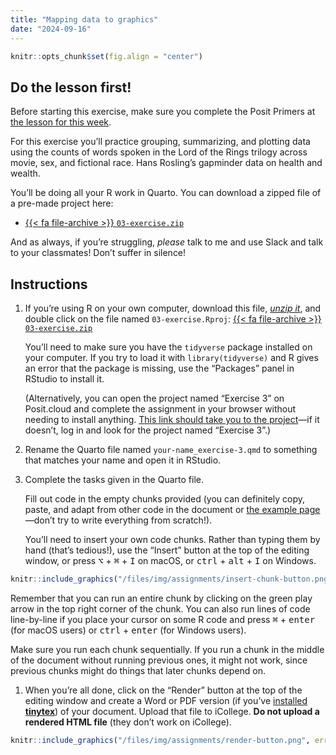 ```yaml
---
title: "Mapping data to graphics"
date: "2024-09-16"
---
```


```r
knitr::opts_chunk$set(fig.align = "center")
```

::: {.callout-important}
## Do the lesson first!

Before starting this exercise, make sure you complete the Posit Primers at [the lesson for this week](/lesson/03-lesson.qmd).
:::

For this exercise you'll practice grouping, summarizing, and plotting data using the counts of words spoken in the Lord of the Rings trilogy across movie, sex, and fictional race. Hans Rosling's gapminder data on health and wealth. 

You'll be doing all your R work in Quarto. You can download a zipped file of a pre-made project here:

- [{{< fa file-archive >}} `03-exercise.zip`](/projects/03-exercise.zip)

And as always, if you're struggling, *please* talk to me and use Slack and talk to your classmates! Don't suffer in silence!


## Instructions

1. If you're using R on your own computer, download this file, [*unzip it*](/resource/unzipping.qmd), and double click on the file named `03-exercise.Rproj`: [{{< fa file-archive >}} `03-exercise.zip`](/projects/03-exercise.zip)

   You'll need to make sure you have the `tidyverse` package installed on your computer. If you try to load it with `library(tidyverse)` and R gives an error that the package is missing, use the "Packages" panel in RStudio to install it.

   (Alternatively, you can open the project named "Exercise 3" on Posit.cloud and complete the assignment in your browser without needing to install anything. [This link should take you to the project](https://posit.cloud/spaces/540349/content/8557008)—if it doesn't, log in and look for the project named "Exercise 3".)

2. Rename the Quarto file named `your-name_exercise-3.qmd` to something that matches your name and open it in RStudio.

3. Complete the tasks given in the Quarto file. 

   Fill out code in the empty chunks provided (you can definitely copy, paste, and adapt from other code in the document or [the example page](/example/03-example.qmd)—don't try to write everything from scratch!).

   You'll need to insert your own code chunks. Rather than typing them by hand (that's tedious!), use the "Insert" button at the top of the editing window, or press  <kbd>⌥</kbd> + <kbd>⌘</kbd> + <kbd>I</kbd> on macOS, or <kbd>ctrl</kbd> + <kbd>alt</kbd> + <kbd>I</kbd> on Windows.

```r
knitr::include_graphics("/files/img/assignments/insert-chunk-button.png", error = FALSE)
```

   Remember that you can run an entire chunk by clicking on the green play arrow in the top right corner of the chunk. You can also run lines of code line-by-line if you place your cursor on some R code and press <kbd>⌘</kbd> + <kbd>enter</kbd> (for macOS users) or <kbd>ctrl</kbd> + <kbd>enter</kbd> (for Windows users).

   Make sure you run each chunk sequentially. If you run a chunk in the middle of the document without running previous ones, it might not work, since previous chunks might do things that later chunks depend on.

1. When you're all done, click on the "Render" button at the top of the editing window and create a Word or PDF version (if you've [installed **tinytex**](/resource/install.qmd#install-tinytex)) of your document. Upload that file to iCollege. **Do not upload a rendered HTML file** (they don't work on iCollege).

```r
knitr::include_graphics("/files/img/assignments/render-button.png", error = FALSE)
```
